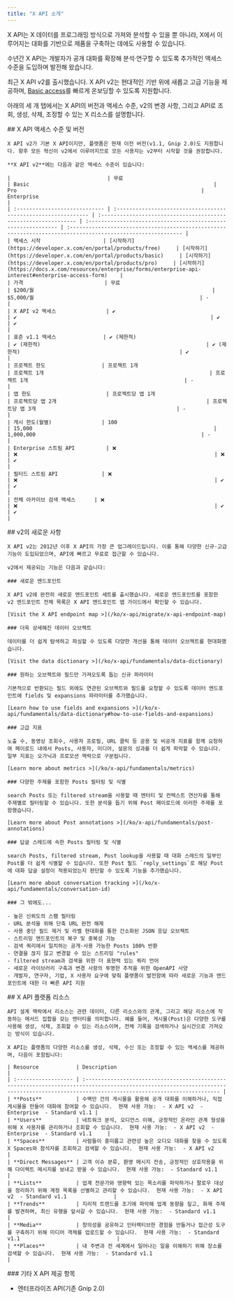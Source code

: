 ```yaml
---
title: "X API 소개"
---
```


X API는 X 데이터를 프로그래밍 방식으로 가져와 분석할 수 있을 뿐 아니라, X에서 이루어지는 대화를 기반으로 제품을 구축하는 데에도 사용할 수 있습니다.

수년간 X API는 개발자가 공개 대화를 확장해 분석·연구할 수 있도록 추가적인 액세스 수준을 도입하며 발전해 왔습니다.

최근 X API v2를 출시했습니다. X API v2는 현대적인 기반 위에 새롭고 고급 기능을 제공하며, [Basic access](https://developer.x.com/en/portal/products/basic)를 빠르게 온보딩할 수 있도록 지원합니다.

아래의 세 개 탭에서는 X API의 버전과 액세스 수준, v2의 변경 사항, 그리고 API로 조회, 생성, 삭제, 조정할 수 있는 X 리소스를 설명합니다.

<Tabs>
  <Tab title="Access levels and versions">
    ## X API 액세스 수준 및 버전

    X API v2가 기본 X API이지만, 플랫폼은 현재 이전 버전(v1.1, Gnip 2.0)도 지원합니다. 향후 모든 혁신이 v2에서 이루어지므로 모든 사용자는 v2부터 시작할 것을 권장합니다.

    **X API v2**에는 다음과 같은 액세스 수준이 있습니다:

    |                               | 무료                                                           | Basic                                                           | Pro                                                           | Enterprise                                                                                                  |
    | :---------------------------- | :------------------------------------------------------------- | :-------------------------------------------------------------- | :------------------------------------------------------------ | :---------------------------------------------------------------------------------------------------------- |
    | 액세스 시작                    | [시작하기](https://developer.x.com/en/portal/products/free)     | [시작하기](https://developer.x.com/en/portal/products/basic)     | [시작하기](https://developer.x.com/en/portal/products/pro)     | [시작하기](https://docs.x.com/resources/enterprise/forms/enterprise-api-interest#enterprise-access-form)    |
    | 가격                          | 무료                                                           | $200/월                                                         | $5,000/월                                                     | -                                                                                                           |
    | X API v2 액세스                | ✔️                                                             | ✔️                                                              | ✔️                                                            | ✔️                                                                                                          |
    | 표준 v1.1 액세스               | ✔️ (제한적)                                                    | ✔️ (제한적)                                                     | ✔️ (제한적)                                                   | ✔️                                                                                                          |
    | 프로젝트 한도                  | 프로젝트 1개                                                   | 프로젝트 1개                                                     | 프로젝트 1개                                                  | -                                                                                                           |
    | 앱 한도                        | 프로젝트당 앱 1개                                               | 프로젝트당 앱 2개                                                | 프로젝트당 앱 3개                                             | -                                                                                                           |
    | 게시 한도(월별)                | 100                                                            | 15,000                                                          | 1,000,000                                                     | -                                                                                                           |
    | Enterprise 스트림 API          | ❌                                                              | ❌                                                               | ❌                                                             | ✔️                                                                                                          |
    | 필터드 스트림 API              | ❌                                                              | ❌                                                               | ✔️                                                            | ✔️                                                                                                          |
    | 전체 아카이브 검색 액세스      | ❌                                                              | ❌                                                               | ✔️                                                            | ✔️                                                                                                          |
  </Tab>

  <Tab title="What's new with v2">
    ## v2의 새로운 사항

    X API v2는 2012년 이후 X API의 가장 큰 업그레이드입니다. 이를 통해 다양한 신규·고급 기능이 도입되었으며, API에 빠르고 무료로 접근할 수 있습니다.

    v2에서 제공되는 기능은 다음과 같습니다:

    ### 새로운 엔드포인트

    X API v2에 완전히 새로운 엔드포인트 세트를 출시했습니다. 새로운 엔드포인트를 포함한 v2 엔드포인트 전체 목록은 X API 엔드포인트 맵 가이드에서 확인할 수 있습니다.

    [Visit the X API endpoint map >](/ko/x-api/migrate/x-api-endpoint-map)

    ### 더욱 상세해진 데이터 오브젝트

    데이터를 더 쉽게 탐색하고 파싱할 수 있도록 다양한 개선을 통해 데이터 오브젝트를 현대화했습니다.

    [Visit the data dictionary >](/ko/x-api/fundamentals/data-dictionary)

    ### 원하는 오브젝트와 필드만 가져오도록 돕는 신규 파라미터

    기본적으로 반환되는 필드 외에도 연관된 오브젝트와 필드를 요청할 수 있도록 데이터 엔드포인트에 fields 및 expansions 파라미터를 추가했습니다.

    [Learn how to use fields and expansions >](/ko/x-api/fundamentals/data-dictionary#how-to-use-fields-and-expansions)

    ### 고급 지표

    노출 수, 동영상 조회수, 사용자 프로필, URL 클릭 등 공용 및 비공개 지표를 함께 요청하여 페이로드 내에서 Posts, 사용자, 미디어, 설문의 성과를 더 쉽게 파악할 수 있습니다. 일부 지표는 오가닉과 프로모션 맥락으로 구분됩니다.

    [Learn more about metrics >](/ko/x-api/fundamentals/metrics)

    ### 다양한 주제를 포함한 Posts 필터링 및 식별

    search Posts 또는 filtered stream을 사용할 때 엔터티 및 컨텍스트 연산자를 통해 주제별로 필터링할 수 있습니다. 또한 분석을 돕기 위해 Post 페이로드에 이러한 주제를 포함했습니다.

    [Learn more about Post annotations >](/ko/x-api/fundamentals/post-annotations)

    ### 답글 스레드에 속한 Posts 필터링 및 식별

    search Posts, filtered stream, Post lookup을 사용할 때 대화 스레드의 일부인 Post를 더 쉽게 식별할 수 있습니다. 또한 Post 필드 `reply_settings`로 해당 Post에 대화 답글 설정이 적용되었는지 판단할 수 있도록 기능을 추가했습니다.

    [Learn more about conversation tracking >](/ko/x-api/fundamentals/conversation-id)

    ### 그 밖에도...

    - 높은 신뢰도의 스팸 필터링
    - URL 분석을 위해 단축 URL 완전 해제
    - 사용 중단 필드 제거 및 라벨 현대화를 통한 간소화된 JSON 응답 오브젝트
    - 스트리밍 엔드포인트의 복구 및 중복성 기능
    - 검색 쿼리에서 일치하는 공개·사용 가능한 Posts 100% 반환
    - 연결을 끊지 않고 변경할 수 있는 스트리밍 "rules"
    - filtered stream과 검색을 위한 더 표현력 있는 쿼리 언어
    - 새로운 라이브러리 구축과 변경 사항의 투명한 추적을 위한 OpenAPI 사양
    - 개발자, 연구자, 기업, X 사용자 요구에 맞춰 플랫폼이 발전함에 따라 새로운 기능과 엔드포인트에 대한 더 빠른 API 지원
  </Tab>

  <Tab title="X API resources">
    ## X API 플랫폼 리소스

    API 설계 맥락에서 리소스는 관련 데이터, 다른 리소스와의 관계, 그리고 해당 리소스에 작동하는 메서드 집합을 갖는 엔터티를 의미합니다. 예를 들어, 게시물(Post)은 다양한 도구를 사용해 생성, 삭제, 조회할 수 있는 리소스이며, 전체 기록을 검색하거나 실시간으로 가져오는 방식이 있습니다.

    X API는 플랫폼의 다양한 리소스를 생성, 삭제, 수신 또는 조정할 수 있는 액세스를 제공하며, 다음이 포함됩니다:

    | Resource            | Description                                                                                                                                                                              |
    | :------------------ | :--------------------------------------------------------------------------------------------------------------------------------------------------------------------------------------- |
    | **Posts**           | 수백만 건의 게시물을 활용해 공개 대화를 이해하거나, 직접 게시물을 만들어 대화에 참여할 수 있습니다.  현재 사용 가능:  - X API v2  - Enterprise  - Standard v1.1 |
    | **Users**           | 네트워크 분석, 오디언스 이해, 긍정적인 온라인 관계 형성을 위해 X 사용자를 관리하거나 조회할 수 있습니다.  현재 사용 가능:  - X API v2  - Enterprise  - Standard v1.1     |
    | **Spaces**          | 사람들이 흥미롭고 관련성 높은 오디오 대화를 찾을 수 있도록 X Spaces와 참석자를 조회하고 검색할 수 있습니다.  현재 사용 가능:  - X API v2                                    |
    | **Direct Messages** | 고객 이슈 분류, 환영 메시지 전송, 긍정적인 상호작용을 위해 다이렉트 메시지를 보내고 받을 수 있습니다.  현재 사용 가능:  - Standard v1.1                        |
    | **Lists**           | 업계 전문가와 영향력 있는 목소리를 파악하거나 팔로우 대상을 정리하기 위해 계정 목록을 선별하고 관리할 수 있습니다.  현재 사용 가능:  - X API v2  - Standard v1.1               |
    | **Trends**          | 지리적 트렌드를 조기에 파악해 업계 동향을 짚고, 화제 주제를 발견하며, 최신 유행을 앞서갈 수 있습니다.  현재 사용 가능:  - Standard v1.1                           |
    | **Media**           | 창의성을 공유하고 인터랙티브한 경험을 만들거나 접근성 도구를 구축하기 위해 미디어 객체를 업로드할 수 있습니다.  현재 사용 가능:  - Standard v1.1                               |
    | **Places**          | 내 주변과 전 세계에서 일어나는 일을 이해하기 위해 장소를 검색할 수 있습니다.  현재 사용 가능:  - Standard v1.1                                                     |
  </Tab>
</Tabs>

<div id="other-x-api-offerings">
  ### 기타 X API 제공 항목
</div>

- 엔터프라이즈 API(기존 Gnip 2.0)